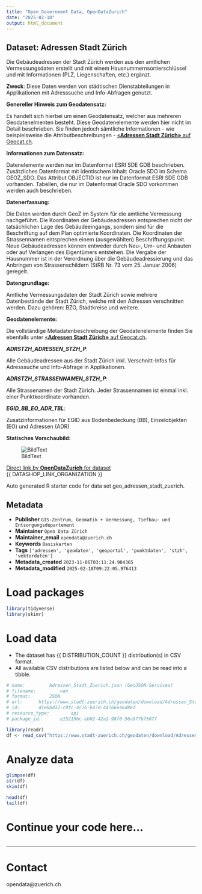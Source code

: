 ```yaml
---
title: "Open Government Data, OpenDataZurich"
date: "2025-02-18"
output: html_document
---
```


## Dataset: Adressen Stadt Zürich

Die Gebäudeadressen der Stadt Zürich werden aus den amtlichen Vermessungsdaten erstellt und mit einem Hausnummernsortierschlüssel und mit Informationen (PLZ, Liegenschaften, etc.) ergänzt.

**Zweck**: Diese Daten werden von städtischen Dienstabteilungen in Applikationen mit Adresssuche und Info-Abfragen genutzt.

**Genereller Hinweis zum Geodatensatz:**

Es handelt sich hierbei um einen Geodatensatz, welcher aus mehreren Geodatenelmenten besteht. Diese Geodatenelemente werden hier nicht im Detail beschrieben. Sie finden jedoch sämtliche Informationen - wie beispielsweise die Attributbeschreibungen - [«**Adressen Stadt Zürich»** auf Geocat.ch](https://www.geocat.ch/geonetwork/srv/ger/catalog.search#/metadata/69b679bb-f6e1-9267-354e-05196b272755).
			   

**Informationen zum Datensatz:**

Datenelemente werden nur im Datenformat ESRI SDE GDB beschrieben. 
Zusätzliches Datenformat mit identischem Inhalt: Oracle SDO im Schema GEOZ_SDO. 
Das Attribut OBJECTID ist nur im Datenformat ESRI SDE GDB vorhanden. Tabellen, die nur im Datenformat Oracle SDO vorkommen werden auch beschrieben.

**Datenerfassung:**

Die Daten werden durch GeoZ im System für die amtliche Vermessung nachgeführt. Die Koordinaten der Gebäudeadressen entsprechen nicht der tatsächlichen Lage des Gebäudeeingangs, sondern sind für die Beschriftung auf dem Plan optimierte Koordinaten. Die Koordinaten der Strassennamen entsprechen einem (ausgewählten) Beschriftungspunkt. Neue Gebäudeadressen können entweder durch Neu-, Um- und Anbauten oder auf Verlangen des Eigentümers entstehen. Die Vergabe der Hausnummer ist in der Verordnung über die Gebäudeadressierung und das Anbringen von Strassenschildern (StRB Nr. 73 vom 25. Januar 2006) geregelt.

**Datengrundlage:**

Amtliche Vermessungsdaten der Stadt Zürich sowie mehrere Datenbestände der Stadt Zürich, welche mit den Adressen verschnitten werden. Dazu gehören: BZO, Stadtkreise und weitere.

**Geodatenelemente:**

Die vollständige Metadatenbeschreibung der Geodatenelemente finden Sie ebenfalls unter [«**Adressen Stadt Zürich»** auf Geocat.ch](https://www.geocat.ch/geonetwork/srv/ger/md.viewer#/full_view/69b679bb-f6e1-9267-354e-05196b272755).

***ADRSTZH_ADRESSEN_STZH_P***: 

Alle Gebäudeadressen aus der Stadt Zürich inkl. Verschnitt-Infos für Adresssuche und Info-Abfrage in Applikationen.


***ADRSTZH_STRASSENNAMEN_STZH_P***: 

Alle Strassenamen der Stadt Zürich. Jeder Strassennamen ist einmal inkl. einer Punktkoordinate vorhanden.


***EGID_BB_EO_ADR_TBL***: 

Zusatzinformationen für EGID aus Bodenbedeckung (BB), Einzelobjekten (EO) und Adressen (ADR)




**Statisches Vorschaubild:**

![BildText](https://www.gis.stadt-zuerich.ch/zueriplan_docs/geocat/69b679bb-f6e1-9267-354e-05196b272755.png)



[Direct link by **OpenDataZurich** for dataset](https://data.stadt-zuerich.ch/dataset/geo_adressen_stadt_zuerich)<br>
{{ DATASHOP_LINK_ORGANIZATION }}

Auto generated R starter code for data set geo_adressen_stadt_zuerich.

## Metadata

- **Publisher** `GIS-Zentrum, Geomatik + Vermessung, Tiefbau- und Entsorgungsdepartement`
- **Maintainer** `Open Data Zürich`
- **Maintainer_email** `opendata@zuerich.ch`
- **Keywords** `Basis­karten`
- **Tags** `['adressen', 'geodaten', 'geoportal', 'punktdaten', 'stzh', 'vektordaten']`
- **Metadata_created** `2023-11-06T03:11:24.984365`
- **Metadata_modified** `2025-02-18T09:22:05.976413`


# Load packages

```r

library(tidyverse)
library(skimr)

```

# Load data

-   The dataset has {{ DISTRIBUTION_COUNT }} distribution(s) in CSV format.
-   All available CSV distributions are listed below and can be read into a tibble.

```r

# name: 		Adressen_Stadt_Zuerich.json (GeoJSON-Services)
# filename: 		nan
# format: 		JSON
# url: 		https://www.stadt-zuerich.ch/geodaten/download/Adressen_Stadt_Zuerich?format=geojson_link
# id: 		d1e6bd12-c9fc-4c76-b47d-44766ea6d8ed
# resource_type: 		api
# package_id: 		e15219bc-eb02-42a1-98f0-56a977b7507f

library(readr) 
df <- read_csv("https://www.stadt-zuerich.ch/geodaten/download/Adressen_Stadt_Zuerich?format=geojson_link")

```

# Analyze data

```r

glimpse(df)
str(df)
skim(df)

head(df)
tail(df)

```

# Continue your code here...

```r

```

------------------------------------------------------------------------

# Contact

opendata@zuerich.ch
